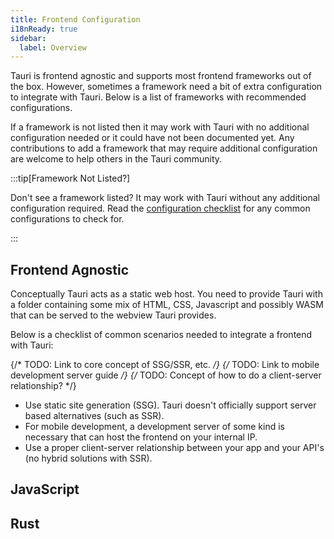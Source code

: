 ```yaml
---
title: Frontend Configuration
i18nReady: true
sidebar:
  label: Overview
---
```



Tauri is frontend agnostic and supports most frontend frameworks out of the box. However, sometimes a framework need a bit of extra configuration to integrate with Tauri. Below is a list of frameworks with recommended configurations.

If a framework is not listed then it may work with Tauri with no additional configuration needed or it could have not been documented yet. Any contributions to add a framework that may require additional configuration are welcome to help others in the Tauri community.

:::tip[Framework Not Listed?]

Don't see a framework listed? It may work with Tauri without any additional configuration required. Read the [configuration checklist](#configuration-checklist) for any common configurations to check for.

:::

## Frontend Agnostic

Conceptually Tauri acts as a static web host. You need to provide Tauri with a folder containing some mix of HTML, CSS, Javascript and possibly WASM that can be served to the webview Tauri provides.

Below is a checklist of common scenarios needed to integrate a frontend with Tauri:

{/* TODO: Link to core concept of SSG/SSR, etc. */}
{/* TODO: Link to mobile development server guide */}
{/* TODO: Concept of how to do a client-server relationship? */}

- Use static site generation (SSG). Tauri doesn't officially support server based alternatives (such as SSR).
- For mobile development, a development server of some kind is necessary that can host the frontend on your internal IP.
- Use a proper client-server relationship between your app and your API's (no hybrid solutions with SSR).


## JavaScript

<CardGrid>
	<LinkCard title="Next.js" href="/guides/frontend/nextjs" />
	<LinkCard title="Nuxt" href="/guides/frontend/nuxt" />
	<LinkCard title="Qwik" href="/guides/frontend/qwik" />
	<LinkCard title="Svelte" href="/guides/frontend/svelte" />
	<LinkCard title="Vite" href="/guides/frontend/vite" />
	<LinkCard title="Webpack" href="/guides/frontend/webpack" />
</CardGrid>

## Rust

<CardGrid>
	<LinkCard title="Leptos" href="/guides/frontend/leptos" />
	<LinkCard title="Sycamore" href="/guides/frontend/sycamore" />
	<LinkCard title="Trunk" href="/guides/frontend/trunk" />
	<LinkCard title="Yew" href="/guides/frontend/yew" />
</CardGrid>
